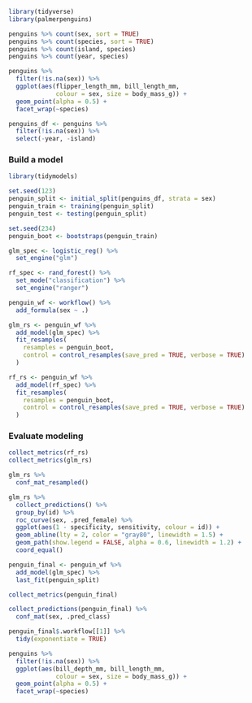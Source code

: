 ```r
library(tidyverse)
library(palmerpenguins)

penguins %>% count(sex, sort = TRUE)
penguins %>% count(species, sort = TRUE)
penguins %>% count(island, species)
penguins %>% count(year, species)
```

```r
penguins %>% 
  filter(!is.na(sex)) %>% 
  ggplot(aes(flipper_length_mm, bill_length_mm, 
             colour = sex, size = body_mass_g)) +
  geom_point(alpha = 0.5) +
  facet_wrap(~species)
```

```r
penguins_df <- penguins %>% 
  filter(!is.na(sex)) %>% 
  select(-year, -island)
```
### Build a model
```r
library(tidymodels)

set.seed(123)
penguin_split <- initial_split(penguins_df, strata = sex)
penguin_train <- training(penguin_split)
penguin_test <- testing(penguin_split)
```

```r
set.seed(234)
penguin_boot <- bootstraps(penguin_train)
```

```r
glm_spec <- logistic_reg() %>% 
  set_engine("glm")

rf_spec <- rand_forest() %>% 
  set_mode("classification") %>% 
  set_engine("ranger")

penguin_wf <- workflow() %>% 
  add_formula(sex ~ .)
```

```r
glm_rs <- penguin_wf %>% 
  add_model(glm_spec) %>% 
  fit_resamples(
    resamples = penguin_boot,
    control = control_resamples(save_pred = TRUE, verbose = TRUE)
  )

rf_rs <- penguin_wf %>% 
  add_model(rf_spec) %>% 
  fit_resamples(
    resamples = penguin_boot,
    control = control_resamples(save_pred = TRUE, verbose = TRUE)
  )
```
### Evaluate modeling
```r
collect_metrics(rf_rs)
collect_metrics(glm_rs)
```

```r
glm_rs %>% 
  conf_mat_resampled()
```

```r
glm_rs %>% 
  collect_predictions() %>% 
  group_by(id) %>% 
  roc_curve(sex, .pred_female) %>% 
  ggplot(aes(1 - specificity, sensitivity, colour = id)) +
  geom_abline(lty = 2, color = "gray80", linewidth = 1.5) +
  geom_path(show.legend = FALSE, alpha = 0.6, linewidth = 1.2) +
  coord_equal()
```

```r
penguin_final <- penguin_wf %>% 
  add_model(glm_spec) %>% 
  last_fit(penguin_split)

collect_metrics(penguin_final)
```

```r
collect_predictions(penguin_final) %>% 
  conf_mat(sex, .pred_class)
```

```r
penguin_final$.workflow[[1]] %>% 
  tidy(exponentiate = TRUE)
```

```r
penguins %>% 
  filter(!is.na(sex)) %>% 
  ggplot(aes(bill_depth_mm, bill_length_mm, 
             colour = sex, size = body_mass_g)) +
  geom_point(alpha = 0.5) +
  facet_wrap(~species)
```


























